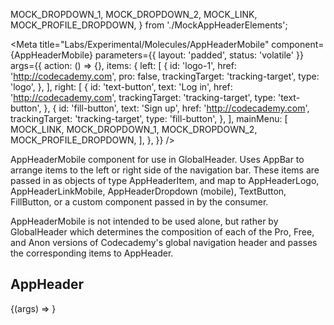 

  MOCK_DROPDOWN_1,
  MOCK_DROPDOWN_2,
  MOCK_LINK,
  MOCK_PROFILE_DROPDOWN,
} from './MockAppHeaderElements';

<Meta
  title="Labs/Experimental/Molecules/AppHeaderMobile"
  component={AppHeaderMobile}
  parameters={{ layout: 'padded', status: 'volatile' }}
  args={{
    action: () => {},
    items: {
      left: [
        {
          id: 'logo-1',
          href: 'http://codecademy.com',
          pro: false,
          trackingTarget: 'tracking-target',
          type: 'logo',
        },
      ],
      right: [
        {
          id: 'text-button',
          text: 'Log in',
          href: 'http://codecademy.com',
          trackingTarget: 'tracking-target',
          type: 'text-button',
        },
        {
          id: 'fill-button',
          text: 'Sign up',
          href: 'http://codecademy.com',
          trackingTarget: 'tracking-target',
          type: 'fill-button',
        },
      ],
      mainMenu: [
        MOCK_LINK,
        MOCK_DROPDOWN_1,
        MOCK_DROPDOWN_2,
        MOCK_PROFILE_DROPDOWN,
      ],
    },
  }}
/>

AppHeaderMobile component for use in GlobalHeader. Uses AppBar to arrange items to the left or right side of the navigation bar. These items are passed in as objects of type AppHeaderItem, and map to AppHeaderLogo, AppHeaderLinkMobile, AppHeaderDropdown (mobile), TextButton, FillButton, or a custom component passed in by the consumer.

AppHeaderMobile is not intended to be used alone, but rather by GlobalHeader which determines the composition of each of the Pro, Free, and Anon versions of Codecademy's global navigation header and passes the corresponding items to AppHeader.

## AppHeader

<Canvas>
  <Story name="AppHeaderMobile">
    {(args) => <AppHeaderMobile {...args} />}
  </Story>
</Canvas>

<PropsTable story="AppHeaderMobile" />
